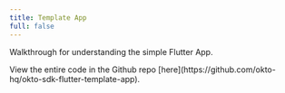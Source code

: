 ```yaml
---
title: Template App
full: false
---
```



Walkthrough for understanding the simple Flutter App.

<Callout title="Github Repo">
    View the entire code in the Github repo [here](https://github.com/okto-hq/okto-sdk-flutter-template-app).
</Callout>